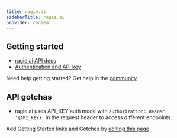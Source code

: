 ```yaml
---
title: ragie.ai
sidebarTitle: ragie.ai
provider: ragieai
---
```



<Overview />
<PreBuiltTooling provider={providers[pageMetadata.provider]} />
<PreBuiltUseCases />


## Getting started

-   [ragie.ai API docs](https://docs.ragie.ai/reference)
-   [Authentication and API key](https://docs.ragie.ai/docs/getting-started#authentication)

<Tip>Need help getting started? Get help in the [community](https://nango.dev/slack).</Tip>

## API gotchas

- ragie.ai uses API_KEY auth mode with `authorization: Bearer '{API_KEY}'` in the request header to access different endpoints.

<Note>Add Getting Started links and Gotchas by [editing this page](https://github.com/nangohq/nango/tree/master/docs-v2/integrations/all/ragieai.mdx)</Note>
